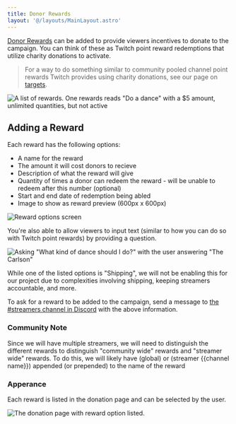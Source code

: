 ```yaml
---
title: Donor Rewards
layout: '@/layouts/MainLayout.astro'
---
```



[Donor Rewards](https://info.tiltify.com/support/solutions/articles/43000011862-adding-incentives-targets-formerly-known-as-challenges-) can be added to provide
viewers incentives to donate to the campaign. You can think of these as Twitch point reward redemptions that utilize charity
donations to activate.

> For a way to do something similar to community pooled channel point rewards Twitch provides using charity donations,
> see our page on [targets](/en/streamer-setup/tiltify/targets/).

<img src={tiltify_rewards_list} alt='A list of rewards. One rewards reads "Do a dance" with a $5 amount, unlimited quantities, but not active'/>

## Adding a Reward

Each reward has the following options:

- A name for the reward
- The amount it will cost donors to recieve
- Description of what the reward will give
- Quantity of times a donor can redeem the reward - will be unable to redeem after this number (optional)
- Start and end date of redemption being abled
- Image to show as reward preview (600px x 600px)

<img src={tiltify_rewards_options} alt="Reward options screen"/>

You're also able to allow viewers to input text (similar to how you can do so with Twitch point rewards) by providing a question.

<img src={tiltify_reward_kind_of_dance} alt='Asking "What kind of dance should I do?" with the user answering "The Carlson"'/>

While one of the listed options is "Shipping", we will not be enabling this for our project due to complexities involving
shipping, keeping streamers accountable, and more.

To ask for a reward to be added to the campaign, send a message to [the #streamers channel in Discord](https://discord.theframedrops.com) with the above information.

### Community Note

Since we will have multiple streamers, we will need to distinguish the different rewards to distinguish "community wide" rewards and
"streamer wide" rewards. To do this, we will likely have (global) or (streamer \{\{channel name\}\}) appended (or prepended) to the name of the reward

### Apperance

Each reward is listed in the donation page and can be selected by the user.

<img src={active_reward} alt="The donation page with reward option listed."/>
